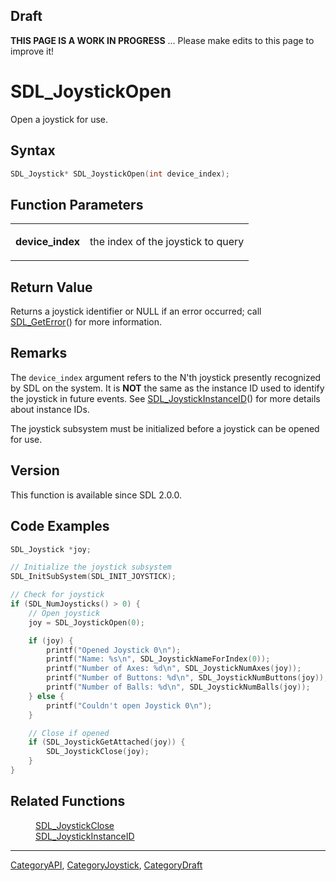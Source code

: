 
== Draft ==

'''THIS PAGE IS A WORK IN PROGRESS''' ... Please make edits to this page to improve it!
= SDL_JoystickOpen =

Open a joystick for use.

== Syntax ==

<syntaxhighlight lang='c'>
SDL_Joystick* SDL_JoystickOpen(int device_index);
</syntaxhighlight>

== Function Parameters ==

{|
|'''device_index'''
|the index of the joystick to query
|}

== Return Value ==

Returns a joystick identifier or NULL if an error occurred; call
[[SDL_GetError]]() for more information.

== Remarks ==

The <code>device_index</code> argument refers to the N'th joystick
presently recognized by SDL on the system. It is '''NOT''' the same as the
instance ID used to identify the joystick in future events. See
[[SDL_JoystickInstanceID]]() for more details about instance IDs.

The joystick subsystem must be initialized before a joystick can be opened
for use.

== Version ==

This function is available since SDL 2.0.0.

== Code Examples ==

<syntaxhighlight lang='c++'>
SDL_Joystick *joy;

// Initialize the joystick subsystem
SDL_InitSubSystem(SDL_INIT_JOYSTICK);

// Check for joystick
if (SDL_NumJoysticks() > 0) {
    // Open joystick
    joy = SDL_JoystickOpen(0);

    if (joy) {
        printf("Opened Joystick 0\n");
        printf("Name: %s\n", SDL_JoystickNameForIndex(0));
        printf("Number of Axes: %d\n", SDL_JoystickNumAxes(joy));
        printf("Number of Buttons: %d\n", SDL_JoystickNumButtons(joy));
        printf("Number of Balls: %d\n", SDL_JoystickNumBalls(joy));
    } else {
        printf("Couldn't open Joystick 0\n");
    }

    // Close if opened
    if (SDL_JoystickGetAttached(joy)) {
        SDL_JoystickClose(joy);
    }
}
</syntaxhighlight>

== Related Functions ==

:[[SDL_JoystickClose]]
:[[SDL_JoystickInstanceID]]

----
[[CategoryAPI]], [[CategoryJoystick]], [[CategoryDraft]]


